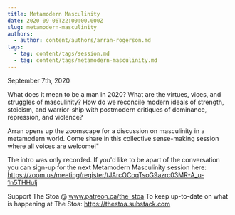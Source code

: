 ```yaml
---
title: Metamodern Masculinity
date: 2020-09-06T22:00:00.000Z
slug: metamodern-masculinity
authors:
  - author: content/authors/arran-rogerson.md
tags:
  - tag: content/tags/session.md
  - tag: content/tags/metamodern-masculinity.md
---
```


September 7th, 2020

What does it mean to be a man in 2020? What are the virtues, vices, and struggles of masculinity? How do we reconcile modern ideals of strength, stoicism, and warrior-ship with postmodern critiques of dominance, repression, and violence?

Arran opens up the zoomscape for a discussion on masculinity in a metamodern world. Come share in this collective sense-making session where all voices are welcome!"

The intro was only recorded. If you'd like to be apart of the conversation you can sign-up for the next Metamodern Masculinity session here: https://zoom.us/meeting/register/tJArcOCoqTsoG9azrc03MR-A_u-1n5THHulj

Support The Stoa @ www.patreon.ca/the_stoa
To keep up-to-date on what is happening at The Stoa: https://thestoa.substack.com
